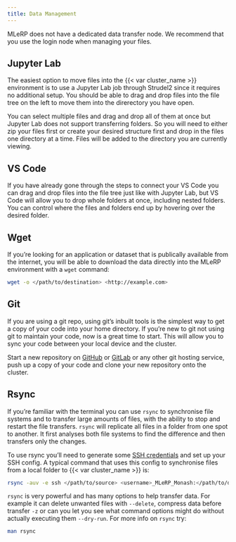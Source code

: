 ```yaml
---
title: Data Management
---
```

MLeRP does not have a dedicated data transfer node. We recommend that you use the login node when managing your files.

## Jupyter Lab
The easiest option to move files into the {{< var cluster_name >}} environment is to use a Jupyter Lab job through Strudel2 since it requires no additional setup. You should be able to drag and drop files into the file tree on the left to move them into the direrectory you have open.

You can select multiple files and drag and drop all of them at once but Jupyter Lab does not support transferring folders. So you will need to either zip your files first or create your desired structure first and drop in the files one directory at a time. Files will be added to the directory you are currently viewing.

## VS Code
If you have already gone through the steps to connect your VS Code you can drag and drop files into the file tree just like with Jupyter Lab, but VS Code will allow you to drop whole folders at once, including nested folders. You can control where the files and folders end up by hovering over the desired folder.

## Wget
If you're looking for an application or dataset that is publically available from the internet, you will be able to download the data directly into the MLeRP environment with a `wget` command:

```bash
wget -o </path/to/destination> <http://example.com>
```

## Git
If you are using a git repo, using git's inbuilt tools is the simplest way to get a copy of your code into your home directory. If you're new to git not using git to maintain your code, now is a great time to start. This will allow you to sync your code between your local device and the cluster. 

Start a new repository on [GitHub](https://github.com/) or [GitLab](https://about.gitlab.com/) or any other git hosting service, push up a copy of your code and clone your new repository onto the cluster. 

## Rsync
If you're familiar with the terminal you can use `rsync` to synchronise file systems and to transfer large amounts of files, with the ability to stop and restart the file transfers. `rsync` will replicate all files in a folder from one spot to another. It first analyses both file systems to find the difference and then transfers only the changes.

To use rsync you'll need to generate some [SSH credentials](/connecting/ssh.qmd) and set up your SSH config. A typical command that uses this config to synchronise files from a local folder to {{< var cluster_name >}} is:

```bash
rsync -auv -e ssh </path/to/source> <username>_MLeRP_Monash:</path/to/destination>
```

`rsync` is very powerful and has many options to help transfer data. For example it can delete unwanted files with `--delete`, compress data before transfer `-z` or can you let you see what command options might do without actually executing them `--dry-run`. For more info on `rsync` try:

```bash
man rsync
```
